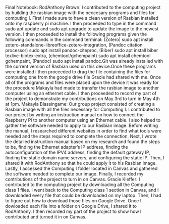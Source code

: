 Final Notebook:
RodAnthony Brown:
I contributed to the computing project by building the rasbian image with the neccesary programs and files for computing I. First I made sure to have a clean version of Rasbian installed onto my raspberry pi machine. I then proceeded to type in the command sudo apt update and sudo apt upgrade to update the image to the newest version. I then proceeded to install the following programs given the following commands in the command terminal: (Zotero) sudo apt install zotero-standalone-libreoffice-zotero-integration, (Pandoc citation processor) sudo apt install pandoc-citeproc, (Biber) sudo apt install biber texlive-bibtex-extra, (chemtool/gchempaint) sudo apt install chemtool gchempaint, (Pandoc) sudo apt install pandoc.Git was already installed with the current version of Rasbian used on this device.Once these programs were installed i then proceeded to drag the file containing the files for computing one from the google drive file Gracie had shared with me. Once all of the programs and files were placed upon the device it was ready for the procedure Makayla had made to transfer the rasbian image to another computer using an ethernet cable. I then proceeded to record my part of the project to demonstrate my contributions on May 3rd to turn in May 4th at 1pm. 
Makayla Blassingame: 
Our group project consisted of creating a Rasbian image with all the files necessary for Computing I. I contributed to our project by writing an instruction manual on how to connect the Raspberry Pi to another computer using an Ethernet cable. I also helped to gather the software needed to apply to our Rasbian image. Before writing the manual, I researched different websites in order to find what tools were needed and the steps required to complete the connection. Next, I wrote the detailed instruction manual based on my research and found the steps to be, finding the Ethernet adapter's IP address, finding the autoconfiguration of the IPV4 address, finding the default gateway IP, finding the static domain name servers, and configuring the static IP. Then, I shared it with RodAnthony so that he could apply it to his Rasbian image. Lastly, I accessed the Computing I folder located in Canvas and gathered the software needed to complete our image. Finally, I recorded my contributions of the project to turn in on Canvas. 
Gracie Kieffer:
I contributed to the computing project by downloading all the Computing class 1 files. I went back to the Computing class 1 section in Canvas, and I downloaded every file that could be downloaded on my laptop. Then, I had to figure out how to download those files on Google Drive. Once I dowloaded each file into a folder on Google Drive, I shared it to RodAnthony. I then recorded my part of the project to show how I contributed and turned it in on Canvas. 
